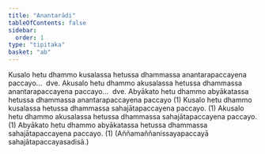```yaml
---
title: "Anantarādi"
tableOfContents: false
sidebar:
  order: 1
type: "tipitaka"
basket: "ab"
---
```



<DynamicBreadcrumb />

<Division number="9">

<Paragraph number="25">
Kusalo hetu dhammo kusalassa hetussa dhammassa anantarapaccayena paccayo…  dve.
</Paragraph>

<Paragraph number="26">
Akusalo hetu dhammo akusalassa hetussa dhammassa anantarapaccayena paccayo…  dve.
</Paragraph>

<Paragraph number="27">
Abyākato hetu dhammo abyākatassa hetussa dhammassa anantarapaccayena paccayo (1)
</Paragraph>

</Division>
<Division number="10">

<Paragraph number="28">
Kusalo hetu dhammo kusalassa hetussa dhammassa sahajātapaccayena paccayo. (1)
</Paragraph>

<Paragraph number="29">
Akusalo hetu dhammo akusalassa hetussa dhammassa sahajātapaccayena paccayo. (1)
</Paragraph>

<Paragraph number="30">
Abyākato hetu dhammo abyākatassa hetussa dhammassa sahajātapaccayena paccayo. (1)

</Paragraph>
</Division>

<Paragraph number="31" type="center">
(Aññamaññanissayapaccayā sahajātapaccayasadisā.)
</Paragraph>